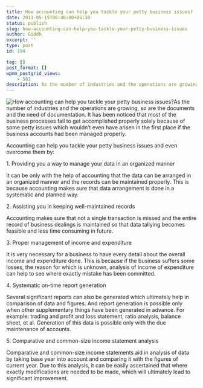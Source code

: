 ```yaml
---
title: How accounting can help you tackle your petty business issues?
date: 2013-05-15T06:46:00+05:30
status: publish
slug: how-accounting-can-help-you-tackle-your-petty-business-issues
author: Giddh
excerpt: ''
type: post
id: 194

tag: []
post_format: []
wpmm_postgrid_views:
    - 581
description: As the number of industries and the operations are growing, so are the documents and the need of documentation. It has been noticed that most of the business
---
```

<img class="wp-block-image size-large" src = "https://miro.medium.com/max/440/0*vGp-U6ryF1xNpJo1.png" alt="How accounting can help you tackle your petty business issues?" />As the number of industries and the operations are growing, so are the documents and the need of documentation. It has been noticed that most of the business processes fail to get accomplished properly solely because of some petty issues which wouldn’t even have arisen in the first place if the business accounts had been managed properly.

Accounting can help you tackle your petty business issues and even overcome them by:

1\. Providing you a way to manage your data in an organized manner

It can be only with the help of accounting that the data can be arranged in an organized manner and the records can be maintained properly. This is because accounting makes sure that data arrangement is done in a systematic and planned way.

2\. Assisting you in keeping well-maintained records

Accounting makes sure that not a single transaction is missed and the entire record of business dealings is maintained so that data tallying becomes feasible and less time consuming in future.

3\. Proper management of income and expenditure

It is very necessary for a business to have every detail about the overall income and expenditure done. This is because if the business suffers some losses, the reason for which is unknown, analysis of income of expenditure can help to see where exactly mistake has been committed.

4\. Systematic on-time report generation

Several significant reports can also be generated which ultimately help in comparison of data and figures. And report generation is possible only when other supplementary things have been generated in advance. For example: trading and profit and loss statement, ratio analysis, balance sheet, et al. Generation of this data is possible only with the due maintenance of accounts.

5\. Comparative and common-size income statement analysis

Comparative and common-size income statements aid in analysis of data by taking base year into account and comparing it with the figures of current year. Due to this analysis, it can be easily ascertained that where exactly modifications are needed to be made, which will ultimately lead to significant improvement.